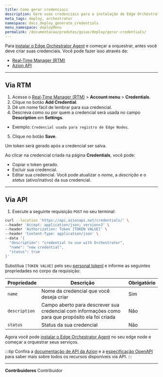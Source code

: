 ```yaml
---
title: Como gerar credenciais
description: Gere suas credenciais para a instalação do Edge Orchestrator Agent e comece a orquestrar seus serviços.
meta_tags: deploy, orchestrator
namespace: docs_deploy_generate_credentials
menu_namespace: deployMenu
permalink: /documentacao/produtos/guias/deploy/gerar-credentials/
---
```


Para [instalar o Edge Orchestrator Agent](/documentacao/produtos/guias/deploy/instalar-orchestrator-agent/) e começar a orquestrar, antes você deve criar suas credenciais. Você pode fazer isso através de:

- [Real-Time Manager (RTM)](/pt-br/documentacao/produtos/guias/como-acessar-o-rtm/)
- [Azion API](https://api.azion.com/)

---

## Via RTM 

1. Acesse o [Real-Time Manager (RTM)](/pt-br/documentacao/produtos/guias/como-acessar-o-rtm/) > **Account menu** > **Credentials**.
2. Clique no botão **Add Credential**.
3. Dê um nome fácil de lembrar para sua credencial.
4. Descreva como ou por quem a credencial será usada no campo **Description** em **Settings**.
- Exemplo: `Credencial usada para registro de Edge Nodes`.
5. Clique no botão **Save**.

Um token será gerado após a credencial ser salva.

Ao clicar na credencial criada na página **Credentials**, você pode:

- Copiar o token gerado.
- Excluir sua credencial.
- Editar sua credencial. Você pode atualizar o *nome*, a *descrição* e o *status* (ativo/inativo) da sua credencial.

---

## Via API 

1. Execute a seguinte requisição `POST` no seu terminal: 

```bash 
curl --location 'https://api.azionapi.net/credentials/' \
--header 'Accept: application/json; version=3' \
--header 'Authorization: Token [TOKEN VALUE]' \
--header 'Content-Type: application/json' \
--data '{
  "description": "credential to use with Orchestrator",
  "name": "new credential",
  "status": true
}'
```

Substitua `[TOKEN VALUE]` pelo seu [personal tokenl](/pt-br/documentacao/produtos/guias/personal-tokens/) e informe as seguintes propriedades no corpo da requisição:

| Propriedade | Descrição | Obrigatório | 
| - | - | - | 
| `name` | Nome da credencial que você deseja criar | Sim |
| `description` | Campo aberto para descrever sua credencial com informações como para que propósito ela foi criada | Não |
| `status` | Status da sua credencial | Não  |


Agora você pode [instalar o Edge Orchestrator Agent](/documentacao/produtos/guias/deploy/instalar-orchestrator-agent/) no seu edge node e começar a orquestrar seus serviços.

:::tip
Confira a [documentação de API da Azion](https://api.azion.com/) e a [especificação OpenAPI](https://github.com/aziontech/azionapi-openapi/) para saber mais sobre todos os recursos disponíveis via API.
:::

---


**Contribuidores** <ContributorList>Contribuidor</ContributorList>
